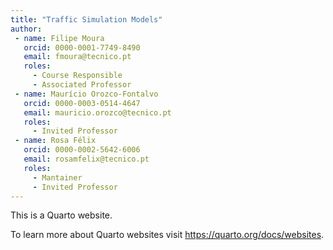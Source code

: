 ```yaml
---
title: "Traffic Simulation Models"
author:
 - name: Filipe Moura
   orcid: 0000-0001-7749-8490
   email: fmoura@tecnico.pt
   roles:
     - Course Responsible
     - Associated Professor
 - name: Maurício Orozco-Fontalvo
   orcid: 0000-0003-0514-4647
   email: mauricio.orozco@tecnico.pt
   roles:
     - Invited Professor
 - name: Rosa Félix
   orcid: 0000-0002-5642-6006
   email: rosamfelix@tecnico.pt
   roles:
     - Mantainer
     - Invited Professor
---
```


This is a Quarto website.

To learn more about Quarto websites visit <https://quarto.org/docs/websites>.
